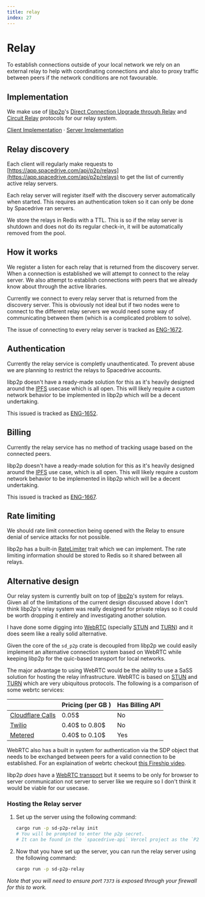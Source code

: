```yaml
---
title: relay
index: 27
---
```


# Relay

To establish connections outside of your local network we rely on an external relay to help with coordinating connections and also to proxy traffic between peers if the network conditions are not favourable.

## Implementation

We make use of [libp2p](https://libp2p.io)'s [Direct Connection Upgrade through Relay](https://github.com/libp2p/specs/blob/master/relay/DCUtR.md) and [Circuit Relay](https://github.com/libp2p/specs/blob/master/relay/README.md) protocols for our relay system.

[Client Implementation](https://github.com/spacedriveapp/spacedrive/tree/main/crates/p2p/src/hooks/quic/transport.rs)
·
[Server Implementation](https://github.com/spacedriveapp/spacedrive/tree/main/apps/p2p-relay)

## Relay discovery

Each client will regularly make requests to [https://app.spacedrive.com/api/p2p/relays](https://app.spacedrive.com/api/p2p/relays) to get the list of currently active relay servers.

Each relay server will register itself with the discovery server automatically when started. This requires an authentication token so it can only be done by Spacedrive ran servers.

We store the relays in Redis with a TTL. This is so if the relay server is shutdown and does not do its regular check-in, it will be automatically removed from the pool.

## How it works

We register a listen for each relay that is returned from the discovery server. When a connection is established we will attempt to connect to the relay server. We also attempt to establish connections with peers that we already know about through the active libraries.

Currently we connect to every relay server that is returned from the discovery server. This is obviously not ideal but if two nodes were to connect to the different relay servers we would need some way of communicating between them (which is a complicated problem to solve).

The issue of connecting to every relay server is tracked as [ENG-1672](https://linear.app/spacedriveapp/issue/ENG-1672/mesh-relays).

## Authentication

Currently the relay service is completly unauthenticated. To prevent abuse we are planning to restrict the relays to Spacedrive accounts.

libp2p doesn't have a ready-made solution for this as it's heavily designed around the [IPFS](https://ipfs.tech) usecase which is all open. This will likely require a custom network behavior to be implemented in libp2p which will be a decent undertaking.

This issued is tracked as [ENG-1652](https://linear.app/spacedriveapp/issue/ENG-1652/relay-authentication).

## Billing

Currently the relay service has no method of tracking usage based on the connected peers.

libp2p doesn't have a ready-made solution for this as it's heavily designed around the [IPFS](https://ipfs.tech) use case, which is all open. This will likely require a custom network behavior to be implemented in libp2p which will be a decent undertaking.

This issued is tracked as [ENG-1667](https://linear.app/spacedriveapp/issue/ENG-1667/relay-metering).

## Rate limiting

We should rate limit connection being opened with the Relay to ensure denial of service attacks for not possible.

libp2p has a built-in [RateLimiter](https://docs.rs/libp2p/latest/libp2p/relay/trait.RateLimiter.html) trait which we can implement. The rate limiting information should be stored to Redis so it shared between all relays.

## Alternative design

Our relay system is currently built on top of [libp2p](https://libp2p.io)'s system for relays. Given all of the limitations of the current design discussed above I don't think libp2p's relay system was really designed for private relays so it could be worth dropping it entirely and investigating another solution.

I have done some digging into [WebRTC](https://webrtc.org) (specially [STUN](https://en.wikipedia.org/wiki/STUN) and [TURN](https://en.wikipedia.org/wiki/Traversal_Using_Relays_around_NAT)) and it does seem like a really solid alternative.

Given the core of the `sd_p2p` crate is decoupled from libp2p we could easily implement an alternative connection system based on WebRTC while keeping libp2p for the quic-based transport for local networks.

The major advantage to using WebRTC would be the ability to use a SaSS solution for hosting the relay infrastructure. WebRTC is based on [STUN](https://en.wikipedia.org/wiki/STUN) and [TURN](https://en.wikipedia.org/wiki/Traversal_Using_Relays_around_NAT) which are very ubiquitous protocols. The following is a comparison of some webrtc services:

|                                                                   | Pricing (per GB ) | Has Billing API |
|-------------------------------------------------------------------|-------------------|-----------------|
| [Cloudflare Calls](https://developers.cloudflare.com/calls/turn/) | 0.05$             | No              |
| [Twilio](https://www.twilio.com/stun-turn)                        | 0.40$ to 0.80$    | No              |
| [Metered](https://www.metered.ca/stun-turn)                       | 0.40$ to 0.10$    | Yes             |

WebRTC also has a built in system for authentication via the SDP object that needs to be exchanged between peers for a valid connection to be established. For an explaination of webrtc checkout [this Fireship video](https://www.youtube.com/watch?v=WmR9IMUD_CY).

libp2p *does* have a [WebRTC transport](https://docs.rs/libp2p-webrtc/0.7.1-alpha) but it seems to be only for browser to server communication not server to server like we require so I don't think it would be viable for our usecase.

### Hosting the Relay server

1. Set up the server using the following command:

    ```bash
    cargo run -p sd-p2p-relay init
    # You will be prompted to enter the p2p secret.
    # It can be found in the `spacedrive-api` Vercel project as the `P2P_SECRET` environment variable.
    ```

2. Now that you have set up the server, you can run the relay server using the following command:

    ```bash
    cargo run -p sd-p2p-relay
    ```

*Note that you will need to ensure port `7373` is exposed through your firewall for this to work.*

